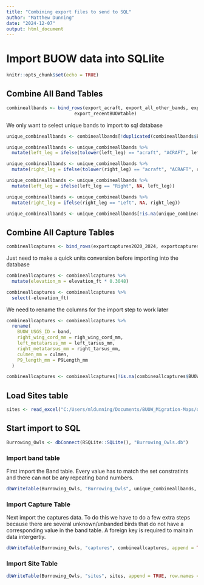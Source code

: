 ```yaml
---
title: "Combining export files to send to SQL"
author: "Matthew Dunning"
date: "2024-12-07"
output: html_document
---
```


# Import BUOW data into SQLlite

```r
knitr::opts_chunk$set(echo = TRUE)
```

## Combine All Band Tables

```r
combineallbands <- bind_rows(export_acraft, export_all_other_bands, export_color,
                         export_recentBUOWtable)
```

We only want to select unique bands to import to sql database

```r
unique_combineallbands <- combineallbands[!duplicated(combineallbands$BUOW_USGS_ID), ]
```

```R
unique_combineallbands <- unique_combineallbands %>%
  mutate(left_leg = ifelse(tolower(left_leg) == "acraft", "ACRAFT", left_leg))

unique_combineallbands <- unique_combineallbands %>%
  mutate(right_leg = ifelse(tolower(right_leg) == "acraft", "ACRAFT", right_leg))

unique_combineallbands <- unique_combineallbands %>%
  mutate(left_leg = ifelse(left_leg == "Right", NA, left_leg))

unique_combineallbands <- unique_combineallbands %>%
  mutate(right_leg = ifelse(right_leg == "Left", NA, right_leg))

unique_combineallbands <- unique_combineallbands[!is.na(unique_combineallbands$BUOW_USGS_ID), ]
```

## Combine All Capture Tables

```r
combineallcaptures <- bind_rows(exportcaptures2020_2024, exportcapturesall, exportumatillacaptures)
```

Just need to make a quick units conversion before importing into the database

```r
combineallcaptures <- combineallcaptures %>%
  mutate(elevation_m = elevation_ft * 0.3048)

combineallcaptures <- combineallcaptures %>% 
  select(-elevation_ft)
```

We need to rename the columns for the import step to work later

```r
combineallcaptures <- combineallcaptures %>% 
  rename(
    BUOW_USGS_ID = band,
    right_wing_cord_mm = righ_wing_cord_mm,
    left_metatarsus_mm = left_tarsus_mm,
    right_metatarsus_mm = right_tarsus_mm,
    culmen_mm = culmen,
    P9_length_mm = P9Length_mm
  )


```

```r
combineallcaptures <- combineallcaptures[!is.na(combineallcaptures$BUOW_USGS_ID), ]
```

## Load Sites table

```r
sites <- read_excel("C:/Users/mldunning/Documents/BUOW_Migration-Maps/data/sites_kmo.xlsx")

```

## Start import to SQL

```r
Burrowing_Owls <- dbConnect(RSQLite::SQLite(), "Burrowing_Owls.db")
```

### Import band table

First import the Band table. Every value has to match the set constratints and there can not be any repeating band numbers.

```r
dbWriteTable(Burrowing_Owls, "Burrowing_Owls", unique_combineallbands, append = TRUE, row.names = FALSE)
```

### Import Capture Table

Next import the captures data. To do this we have to do a few extra steps because there are several unknown/unbanded birds that do not have a corresponding value in the band table. A foreign key is required to mainain data intergertiy.

```r
dbWriteTable(Burrowing_Owls, "captures", combineallcaptures, append = TRUE, row.names = FALSE)
```

### Import Site Table
```r
dbWriteTable(Burrowing_Owls, "sites", sites, append = TRUE, row.names = FALSE)
```

